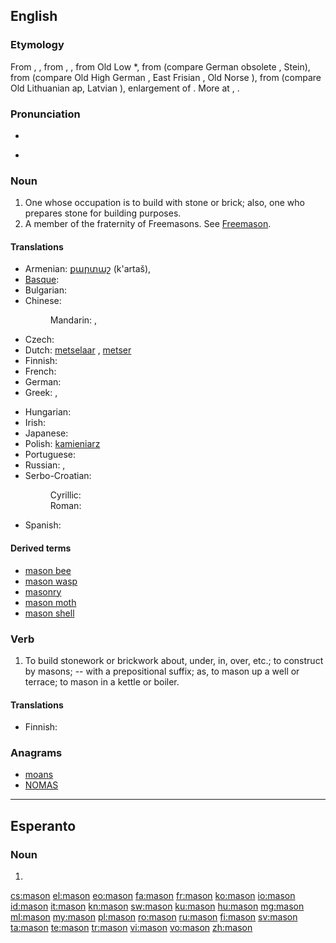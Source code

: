 {{also|Mason}}
==English==
{{wikipedia|dab=mason}}

===Etymology===
From {{etyl|enm}} {{term|masoun|lang=enm}}, {{term|machun|lang=enm}}, from {{etyl|xno}} {{term|machun|lang=xno}}, {{term|masson|lang=xno}}, from Old Low {{etyl|frk}} *{{term||mattio|lang=frk}}, from {{proto|Germanic|maitōn}} (compare German obsolete {{term|Metz|lang=de}}, Stein{{term|Steinmetze|metze|lang=de}}), from {{proto|Germanic|title=|maitanan|to cut, hew|lang=en}} (compare Old High German {{term|meizan|lang=goh}}, East Frisian {{term|matje|lang=frs}}, Old Norse {{term|meita|lang=non}}), from {{proto|Indo-European|mai-d-|to alter|lang=en}} (compare Old Lithuanian ap{{term|apmaitinti|maitinti|to wound|lang=lt}}, Latvian {{term|maitat|màitât|to spoil, destroy|lang=lv}}), enlargement of {{proto|Indo-European|mei-|to change, exchange|lang=en}}. More at {{l|en|mean}}, {{l|en|mutate}}.

===Pronunciation===
* {{audio|en-us-mason.ogg|Audio (US)}}

* {{rhymes|eɪsən}}

===Noun===
{{en-noun}}

# One whose occupation is to build with stone or brick; also, one who prepares stone for building purposes.
# A member of the fraternity of Freemasons. See [[Freemason]].

====Translations====
{{trans-top|one who builds with stone or brick}}
* Armenian: [[քարտաշ]] (k'artaš), {{t|hy|քարտաշ|tr=k'artaš|sc=Armn}}
* [[Basque]]: {{t|eu|igeltsero}}
* Bulgarian: {{t+|bg|зидар|m}}
* Chinese:
*: Mandarin: {{t|zh|石匠|tr=shíjiàng|sc=Hani}}, {{t|zh|石工|tr=shígōng|sc=Hani}}
* Czech: {{t-|cs|zedník|m}}
* Dutch: [[metselaar]] {{m}}, {{qualifier|Flemish}} [[metser]] {{m}}
* Finnish: {{t+|fi|muurari}}
* French: {{t+|fr|maçon}}
* German: {{t+|de|Maurer|m}}
* Greek: {{t|el|κτίστης|m|sc=Grek|tr=ktístis}}, {{t|el|λιθοδόμος|m|tr=lithodómos|sc=Grek}}
{{trans-mid}}
* Hungarian: {{t+|hu|kőműves}}
* Irish: {{t-|ga|saor|m|xs=Irish}}
* Japanese: {{t|ja|石工|tr=いしく, ishiku|sc=Jpan}}
* Polish: [[kamieniarz]] {{m}}
* Portuguese: {{t+|pt|pedreiro}}
* Russian: {{t+|ru|каменщик|m|tr=kámenščik}}, {{t|ru|масон |m|sc=Cyrl}}
* Serbo-Croatian:
*: Cyrillic: {{t|sh|зидар|m|alt=зѝда̄р|sc=Cyrl}}
*: Roman: {{t|sh|zidar|m|alt=zìdār}}
* Spanish: {{t+|es|albañil|m}}
{{trans-bottom}}

{{trans-see|Freemason}}

====Derived terms====
* [[mason bee]]
* [[mason wasp]]
* [[masonry]]
* [[mason moth]]
* [[mason shell]]

===Verb===
{{en-verb}}

# {{transitive}} To build stonework or brickwork about, under, in, over, etc.; to construct by masons; -- with a prepositional suffix; as, to mason up a well or terrace; to mason in a kettle or boiler.

====Translations====
{{trans-top|to build stonework or brickwork}}
* Finnish: {{t+|fi|muurata}}
{{trans-mid}}
{{trans-bottom}}

===Anagrams===
* [[moans#English|moans]]
* [[NOMAS#English|NOMAS]]

----

==Esperanto==

===Noun===
{{head|eo|noun form|g=s}}
# {{eo-form of|mas|on}}

[[cs:mason]]
[[el:mason]]
[[eo:mason]]
[[fa:mason]]
[[fr:mason]]
[[ko:mason]]
[[io:mason]]
[[id:mason]]
[[it:mason]]
[[kn:mason]]
[[sw:mason]]
[[ku:mason]]
[[hu:mason]]
[[mg:mason]]
[[ml:mason]]
[[my:mason]]
[[pl:mason]]
[[ro:mason]]
[[ru:mason]]
[[fi:mason]]
[[sv:mason]]
[[ta:mason]]
[[te:mason]]
[[tr:mason]]
[[vi:mason]]
[[vo:mason]]
[[zh:mason]]